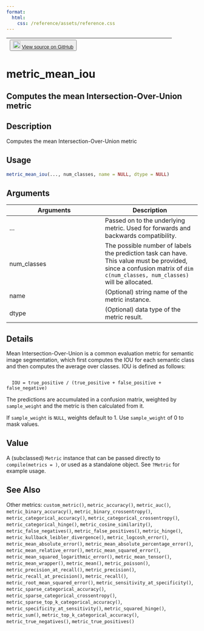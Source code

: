 ```yaml
---
format:
  html:
    css: /reference/assets/reference.css
---
```


| <button class="button"> ![](/reference/assets/GitHub-Mark-32px.png){width="20"} [View source on GitHub](https://github.com/rstudio/keras//blob/main/R/metrics.R#L1015) </button> |
|:------------------------------:|:--------------------------------------:|

# metric_mean_iou

## Computes the mean Intersection-Over-Union metric

## Description
Computes the mean Intersection-Over-Union metric 


## Usage
```r
metric_mean_iou(..., num_classes, name = NULL, dtype = NULL) 
```

## Arguments
|Arguments|Description|
|---|---|
| ... | Passed on to the underlying metric. Used for forwards and backwards compatibility. |
| num_classes | The possible number of labels the prediction task can have. This value must be provided, since a confusion matrix of `dim`<br>`c(num_classes, num_classes)` will be allocated. |
| name | (Optional) string name of the metric instance. |
| dtype | (Optional) data type of the metric result. |

## Details

Mean Intersection-Over-Union is a common evaluation metric for semantic image segmentation, which first computes the IOU for each semantic class and then computes the average over classes. IOU is defined as follows: 

```

  IOU = true_positive / (true_positive + false_positive + false_negative) 

```

The predictions are accumulated in a confusion matrix, weighted by `sample_weight` and the metric is then calculated from it. 

If `sample_weight` is `NULL`, weights default to 1. Use `sample_weight` of 0 to mask values. 


## Value
A (subclassed) `Metric` instance that can be passed directly to `compile(metrics = )`, or used as a standalone object. See `?Metric` for example usage. 



## See Also
Other metrics:  `custom_metric()`, `metric_accuracy()`, `metric_auc()`, `metric_binary_accuracy()`, `metric_binary_crossentropy()`, `metric_categorical_accuracy()`, `metric_categorical_crossentropy()`, `metric_categorical_hinge()`, `metric_cosine_similarity()`, `metric_false_negatives()`, `metric_false_positives()`, `metric_hinge()`, `metric_kullback_leibler_divergence()`, `metric_logcosh_error()`, `metric_mean_absolute_error()`, `metric_mean_absolute_percentage_error()`, `metric_mean_relative_error()`, `metric_mean_squared_error()`, `metric_mean_squared_logarithmic_error()`, `metric_mean_tensor()`, `metric_mean_wrapper()`, `metric_mean()`, `metric_poisson()`, `metric_precision_at_recall()`, `metric_precision()`, `metric_recall_at_precision()`, `metric_recall()`, `metric_root_mean_squared_error()`, `metric_sensitivity_at_specificity()`, `metric_sparse_categorical_accuracy()`, `metric_sparse_categorical_crossentropy()`, `metric_sparse_top_k_categorical_accuracy()`, `metric_specificity_at_sensitivity()`, `metric_squared_hinge()`, `metric_sum()`, `metric_top_k_categorical_accuracy()`, `metric_true_negatives()`, `metric_true_positives()`

